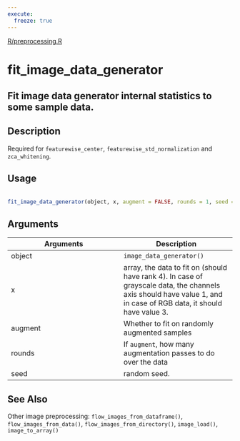 ```yaml
---
execute:
  freeze: true
---
```


[R/preprocessing.R](https://github.com/rstudio/keras//blob/main/R/preprocessing.R#L730) 

# fit_image_data_generator

## Fit image data generator internal statistics to some sample data.

## Description
 Required for `featurewise_center`, `featurewise_std_normalization` and `zca_whitening`. 


## Usage
```r
 
fit_image_data_generator(object, x, augment = FALSE, rounds = 1, seed = NULL) 
```

## Arguments
|Arguments|Description|
|---|---|
| object | `image_data_generator()` |
| x | array, the data to fit on (should have rank 4). In case of grayscale data, the channels axis should have value 1, and in case of RGB data, it should have value 3. |
| augment | Whether to fit on randomly augmented samples |
| rounds | If `augment`, how many augmentation passes to do over the data |
| seed | random seed. |






## See Also
 Other image preprocessing:  `flow_images_from_dataframe()`, `flow_images_from_data()`, `flow_images_from_directory()`, `image_load()`, `image_to_array()` 

